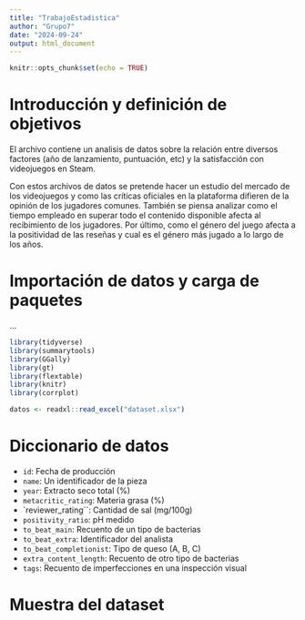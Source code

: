 ---
title: "TrabajoEstadistica"
author: "Grupo7"
date: "2024-09-24"
output: html_document
---

```{r setup, include=FALSE}
knitr::opts_chunk$set(echo = TRUE)
```


# Introducción y definición de objetivos

El archivo contiene un analisis de datos sobre la relación entre diversos factores (año de lanzamiento, puntuación, etc) y la satisfacción con videojuegos en Steam.

Con estos archivos de datos se pretende hacer un estudio del mercado de los videojuegos y como las críticas oficiales en la plataforma difieren de la opinión de los jugadores comunes.
También se piensa analizar como el tiempo empleado en superar todo el contenido disponible afecta al recibimiento de los jugadores.
Por último, como el género del juego afecta a la positividad de las reseñas y cual es el género más jugado a lo largo de los años.


# Importación de datos y carga de paquetes

...

```{r}
library(tidyverse)
library(summarytools)
library(GGally)
library(gt)
library(flextable)
library(knitr) 
library(corrplot)
```

```{r}
datos <- readxl::read_excel("dataset.xlsx") 
```
              

# Diccionario de datos

* `id`: Fecha de producción
* `name`: Un identificador de la pieza
* `year`: Extracto seco total (%)
* `metacritic_rating`: Materia grasa (%)
* `reviewer_rating``: Cantidad de sal (mg/100g)
* `positivity_ratio`: pH medido
* `to_beat_main`: Recuento de un tipo de bacterias
* `to_beat_extra`: Identificador del analista
* `to_beat_completionist`: Tipo de queso (A, B, C)
* `extra_content_length`: Recuento de otro tipo de bacterias
* `tags`: Recuento de imperfecciones en una inspección visual


# Muestra del dataset
